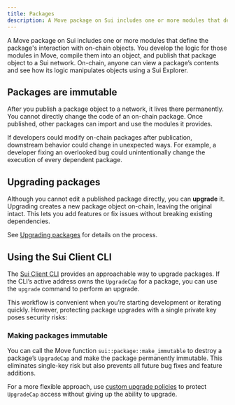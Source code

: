 ```yaml
---
title: Packages
description: A Move package on Sui includes one or more modules that define that package's interaction with on-chain objects. Upgrading packages lets you improve code or add features without breaking packages that depend on them.
---
```


A Move package on Sui includes one or more modules that define the package's interaction with on-chain objects. You develop the logic for those modules in Move, compile them into an object, and publish that package object to a Sui network. On-chain, anyone can view a package’s contents and see how its logic manipulates objects using a Sui Explorer.

## Packages are immutable

After you publish a package object to a network, it lives there permanently. You cannot directly change the code of an on-chain package. Once published, other packages can import and use the modules it provides.  

If developers could modify on-chain packages after publication, downstream behavior could change in unexpected ways. For example, a developer fixing an overlooked bug could unintentionally change the execution of every dependent package.

## Upgrading packages

Although you cannot edit a published package directly, you can **upgrade** it. Upgrading creates a new package object on-chain, leaving the original intact. This lets you add features or fix issues without breaking existing dependencies.  

See [Upgrading packages](./packages/upgrade.mdx) for details on the process.

## Using the Sui Client CLI

The [Sui Client CLI](/references/cli/client.mdx) provides an approachable way to upgrade packages. If the CLI’s active address owns the `UpgradeCap` for a package, you can use the `upgrade` command to perform an upgrade.

This workflow is convenient when you’re starting development or iterating quickly. However, protecting package upgrades with a single private key poses security risks:

<ImportContent source="upgrade-single-key-risk.mdx" mode="snippet" />

### Making packages immutable

You can call the Move function `sui::package::make_immutable` to destroy a package’s `UpgradeCap` and make the package permanently immutable. This eliminates single-key risk but also prevents all future bug fixes and feature additions.

For a more flexible approach, use [custom upgrade policies](./packages/custom-policies.mdx) to protect `UpgradeCap` access without giving up the ability to upgrade.
